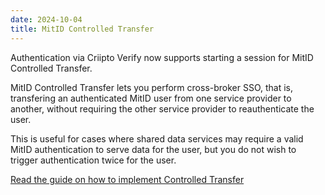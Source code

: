 ```yaml
---
date: 2024-10-04
title: MitID Controlled Transfer
---
```


Authentication via Criipto Verify now supports starting a session for MitID Controlled Transfer.

MitID Controlled Transfer lets you perform cross-broker SSO, that is, transfering an authenticated MitID user
from one service provider to another, without requiring the other service provider to reauthenticate the user.

This is useful for cases where shared data services may require a valid MitID authentication to serve data for the user,
but you do not wish to trigger authentication twice for the user.

[Read the guide on how to implement Controlled Transfer](https://docs.criipto.com/verify/e-ids/danish-mitid/#controlled-transfer)

